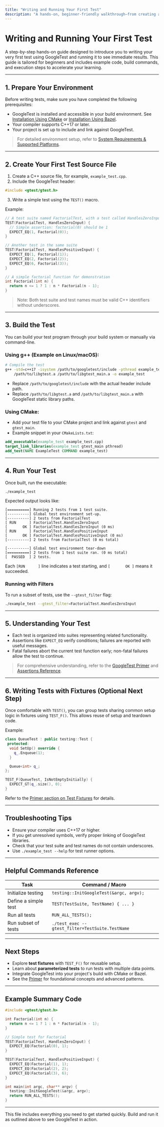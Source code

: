 ```yaml
---
title: "Writing and Running Your First Test"
description: "A hands-on, beginner-friendly walkthrough—from creating a simple test case to building and executing it. Helpful code samples and build/run commands make this the fastest path to your first successful result."
---
```


# Writing and Running Your First Test

A step-by-step hands-on guide designed to introduce you to writing your very first test using GoogleTest and running it to see immediate results. This guide is tailored for beginners and includes example code, build commands, and execution steps to accelerate your learning.

---

## 1. Prepare Your Environment

Before writing tests, make sure you have completed the following prerequisites:

- GoogleTest is installed and accessible in your build environment. See [Installation Using CMake](getting-started/setup-prerequisites-installation/install-cmake) or [Installation Using Bazel](getting-started/setup-prerequisites-installation/install-bazel).
- Your compiler supports C++17 or later.
- Your project is set up to include and link against GoogleTest.

> For detailed environment setup, refer to [System Requirements & Supported Platforms](getting-started/setup-prerequisites-installation/system-requirements-supported-platforms).

---

## 2. Create Your First Test Source File

1. Create a C++ source file, for example, `example_test.cpp`.
2. Include the GoogleTest header:

```cpp
#include <gtest/gtest.h>
```

3. Write a simple test using the `TEST()` macro.

Example:

```cpp
// A test suite named FactorialTest, with a test called HandlesZeroInput
TEST(FactorialTest, HandlesZeroInput) {
  // Simple assertion: factorial(0) should be 1
  EXPECT_EQ(1, Factorial(0));
}

// Another test in the same suite
TEST(FactorialTest, HandlesPositiveInput) {
  EXPECT_EQ(1, Factorial(1));
  EXPECT_EQ(2, Factorial(2));
  EXPECT_EQ(6, Factorial(3));
}

// A simple factorial function for demonstration
int Factorial(int n) {
  return n <= 1 ? 1 : n * Factorial(n - 1);
}
```

> Note: Both test suite and test names must be valid C++ identifiers without underscores.

---

## 3. Build the Test

You can build your test program through your build system or manually via command-line.

### Using g++ (Example on Linux/macOS):

```bash
# Compile the test
g++ -std=c++17 -isystem /path/to/googletest/include -pthread example_test.cpp \
    /path/to/libgtest.a /path/to/libgtest_main.a -o example_test
```

- Replace `/path/to/googletest/include` with the actual header include path.
- Replace `/path/to/libgtest.a` and `/path/to/libgtest_main.a` with GoogleTest static library paths.

### Using CMake:

- Add your test file to your CMake project and link against `gtest` and `gtest_main`.
- Example snippet in your `CMakeLists.txt`:

```cmake
add_executable(example_test example_test.cpp)
target_link_libraries(example_test gtest_main pthread)
add_test(NAME ExampleTest COMMAND example_test)
```

---

## 4. Run Your Test

Once built, run the executable:

```bash
./example_test
```

Expected output looks like:

```
[==========] Running 2 tests from 1 test suite.
[----------] Global test environment set-up.
[----------] 2 tests from FactorialTest
[ RUN      ] FactorialTest.HandlesZeroInput
[       OK ] FactorialTest.HandlesZeroInput (0 ms)
[ RUN      ] FactorialTest.HandlesPositiveInput
[       OK ] FactorialTest.HandlesPositiveInput (0 ms)
[----------] 2 tests from FactorialTest (0 ms total)

[----------] Global test environment tear-down
[==========] 2 tests from 1 test suite ran. (0 ms total)
[  PASSED  ] 2 tests.
```

Each `[RUN      ]` line indicates a test starting, and `[       OK ]` means it succeeded.

### Running with Filters

To run a subset of tests, use the `--gtest_filter` flag:

```bash
./example_test --gtest_filter=FactorialTest.HandlesZeroInput
```

---

## 5. Understanding Your Test

- Each test is organized into suites representing related functionality.
- Assertions like `EXPECT_EQ` verify conditions; failures are reported with useful messages.
- Fatal failures abort the current test function early; non-fatal failures allow the test to continue.

> For comprehensive understanding, refer to the [GoogleTest Primer](docs/primer.md) and [Assertions Reference](docs/reference/assertions.md).

---

## 6. Writing Tests with Fixtures (Optional Next Step)

Once comfortable with `TEST()`, you can group tests sharing common setup logic in fixtures using `TEST_F()`. This allows reuse of setup and teardown code.

Example:

```cpp
class QueueTest : public testing::Test {
 protected:
  void SetUp() override {
    q_.Enqueue(1);
  }

  Queue<int> q_;
};

TEST_F(QueueTest, IsNotEmptyInitially) {
  EXPECT_GT(q_.size(), 0);
}
```

Refer to the [Primer section on Test Fixtures](docs/primer.md#same-data-multiple-tests) for details.

---

## Troubleshooting Tips

- Ensure your compiler uses C++17 or higher.
- If you get unresolved symbols, verify proper linking of GoogleTest libraries.
- Check that your test suite and test names do not contain underscores.
- Use `./example_test --help` for test runner options.

---

## Helpful Commands Reference

| Task                  | Command / Macro                                     |
|-----------------------|----------------------------------------------------|
| Initialize testing    | `testing::InitGoogleTest(&argc, argv);`            |
| Define a simple test  | `TEST(TestSuite, TestName) { ... }`                 |
| Run all tests         | `RUN_ALL_TESTS();`                                  |
| Run subset of tests   | `./test_exec --gtest_filter=TestSuite.TestName`    |

---

## Next Steps

- Explore **test fixtures** with `TEST_F()` for reusable setup.
- Learn about **parameterized tests** to run tests with multiple data points.
- Integrate GoogleTest into your project's build with CMake or Bazel.
- See the [Primer](docs/primer.md) for foundational concepts and advanced patterns.


---

## Example Summary Code

```cpp
#include <gtest/gtest.h>

int Factorial(int n) {
  return n <= 1 ? 1 : n * Factorial(n - 1);
}

// Simple test for Factorial
TEST(FactorialTest, HandlesZeroInput) {
  EXPECT_EQ(Factorial(0), 1);
}

TEST(FactorialTest, HandlesPositiveInput) {
  EXPECT_EQ(Factorial(1), 1);
  EXPECT_EQ(Factorial(2), 2);
  EXPECT_EQ(Factorial(3), 6);
}

int main(int argc, char** argv) {
  testing::InitGoogleTest(&argc, argv);
  return RUN_ALL_TESTS();
}
```

---

This file includes everything you need to get started quickly. Build and run it as outlined above to see GoogleTest in action.
